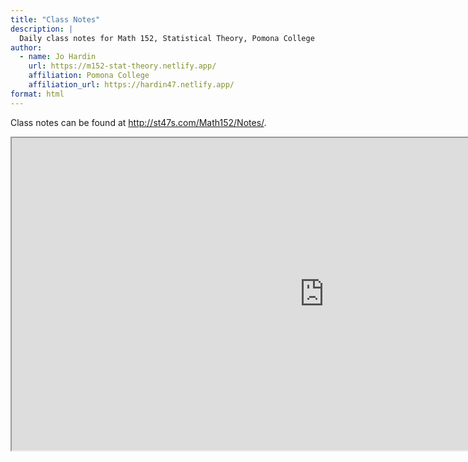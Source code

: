 ```yaml
---
title: "Class Notes"
description: |
  Daily class notes for Math 152, Statistical Theory, Pomona College
author:
  - name: Jo Hardin 
    url: https://m152-stat-theory.netlify.app/
    affiliation: Pomona College
    affiliation_url: https://hardin47.netlify.app/
format: html
---
```



Class notes can be found at <a href="http://st47s.com/Math152/Notes/" target="_blank">http://st47s.com/Math152/Notes/</a>.

<p>   </p>


:::{.column-page}
<iframe src="https://st47s.com/Math152/Notes/" title="Class Notes for Math 152" width="1000" height="500" data-external="1"></iframe>
:::

